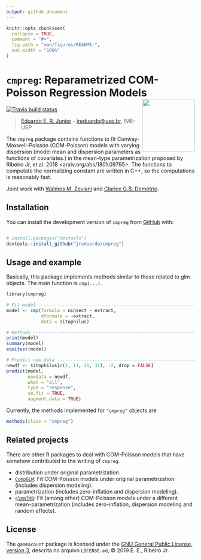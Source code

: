 ```yaml
---
output: github_document
---
```


<!-- README.md is generated from README.Rmd. Please edit that file -->

```r

knitr::opts_chunk$set(
  collapse = TRUE,
  comment = "#>",
  fig.path = "man/figures/README-",
  out.width = "100%"
)

```

# `cmpreg`: Reparametrized COM-Poisson Regression Models <img src="man/figures/cmpreg_hex.png" align="right" height=140/>

  [![Travis build status](https://travis-ci.org/jreduardo/cmpreg.svg?branch=master)](https://travis-ci.org/jreduardo/cmpreg)

> [Eduardo E. R. Junior](http://leg.ufpr.br/~eduardojr) -
> [jreduardo@usp.br](mailto:jreduardo@usp.br), IME-USP

The `cmpreg` package contains functions to fit Conway-Maxwell-Poisson
(COM-Poisson) models with varying dispersion (model mean and dispersion
parameters as functions of covariates.) in the mean-type parametrization
proposed by Ribeiro Jr, et al. 2018 <arxiv.org/abs/1801.09795>. The
functions to computate the normalizing constant are written in C++, so
the computations is reasonably fast.

Joint work with [Walmes M. Zeviani](www.leg.ufpr.br/~walmes/) and
[Clarice G.B. Demétrio](http://ce.esalq.usp.br/equipe/clarice-garcia-borges-demetrio).

## Installation

You can install the development version of `cmpreg` from
[GitHub](https://github.com/jreduardo/cmpreg) with:

```r

# install.packages("devtools")
devtools::install_github("jreduardo/cmpreg")

```

## Usage and example

Basically, this package implements methods similar to those related to
glm objects. The main function is `cmp(...)`.

```r

library(cmpreg)

# Fit model ------------------------------------------------------------
model <- cmp(formula = ninsect ~ extract,
             dformula = ~extract,
             data = sitophilus)

# Methods --------------------------------------------------------------
print(model)
summary(model)
equitest(model)

# Predict new data -----------------------------------------------------
newdf <- sitophilus[c(1, 11, 21, 31), -2, drop = FALSE]
predict(model,
        newdata = newdf,
        what = "all",
        type = "response",
        se.fit = TRUE,
        augment_data = TRUE)

```

Currently, the methods implemented for `"cmpreg"` objects are

```r

methods(class = "cmpreg")

```

## Related projects ##

There are other R packages to deal with COM-Poisson models that have
somehow contributed to the writing of `cmpreg`.

- [`compoisson`]: Routines for density and moments of the COM-Poisson
  distribution under original parametrization.
- [`CompGLM`]: Fit COM-Poisson models under original parametrization
  (includes dispersion modeling).
- [`COMPoissonReg`]: Fit COM-Poisson models under original
  parametrization (includes zero-inflation and dispersion modeling).
- [`glmmTMB`]: Fit (among other) COM-Poisson models under a different
  mean-parametrization (includes zero-inflation, dispersion modeling and
  random effects).

## License ##

The `gammacount` package is licensed under the
[GNU General Public License, version 3], descrita no arquivo
`LICENSE.md`, © 2019 E. E., Ribeiro Jr.

<!------------------------------------------- -->
<!-- Links -->
[GNU General Public License, version 3]: https://www.gnu.org/licenses/gpl-3.0.ht
[`compoisson`]: https://github.com/cran/compoisson
[`CompGLM`]: https://github.com/jeffpollock9/CompGLM
[`COMPoissonReg`]: https://github.com/lotze/COMPoissonReg
[`glmmTMB`]: https://github.com/glmmTMB/glmmTMB
